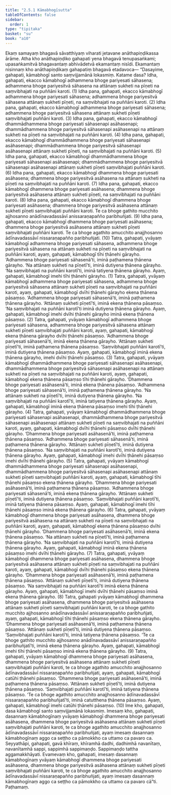 ```yaml
---
title: "2.5.1 Kāmabhogīsutta"
tableOfContents: false
sidebar:
  order: 1
type: "tipitaka"
basket: "su"
book: "a10"
---
```



<DynamicBreadcrumb />

<Division number="91" book="a10">

<Paragraph number="771" book="a10">
Ekaṃ samayaṃ bhagavā sāvatthiyaṃ viharati jetavane anāthapiṇḍikassa ārāme. Atha kho anāthapiṇḍiko gahapati yena bhagavā tenupasaṅkami; upasaṅkamitvā bhagavantaṃ abhivādetvā ekamantaṃ nisīdi. Ekamantaṃ nisinnaṃ kho anāthapiṇḍikaṃ gahapatiṃ bhagavā etadavoca—
</Paragraph>

<Paragraph number="772" book="a10">
“Dasayime, gahapati, kāmabhogī santo saṃvijjamānā lokasmiṃ. Katame dasa? Idha, gahapati, ekacco kāmabhogī adhammena bhoge pariyesati sāhasena; adhammena bhoge pariyesitvā sāhasena na attānaṃ sukheti na pīṇeti na saṃvibhajati na puññāni karoti. (1)
</Paragraph>

<Paragraph number="773" book="a10">
Idha pana, gahapati, ekacco kāmabhogī adhammena bhoge pariyesati sāhasena; adhammena bhoge pariyesitvā sāhasena attānaṃ sukheti pīṇeti, na saṃvibhajati na puññāni karoti. (2)
</Paragraph>

<Paragraph number="774" book="a10">
Idha pana, gahapati, ekacco kāmabhogī adhammena bhoge pariyesati sāhasena; adhammena bhoge pariyesitvā sāhasena attānaṃ sukheti pīṇeti saṃvibhajati puññāni karoti. (3)
</Paragraph>

<Paragraph number="775" book="a10">
Idha pana, gahapati, ekacco kāmabhogī dhammādhammena bhoge pariyesati sāhasenapi asāhasenapi; dhammādhammena bhoge pariyesitvā sāhasenapi asāhasenapi na attānaṃ sukheti na pīṇeti na saṃvibhajati na puññāni karoti. (4)
</Paragraph>

<Paragraph number="776" book="a10">
Idha pana, gahapati, ekacco kāmabhogī dhammādhammena bhoge pariyesati sāhasenapi asāhasenapi; dhammādhammena bhoge pariyesitvā sāhasenapi asāhasenapi attānaṃ sukheti pīṇeti, na saṃvibhajati na puññāni karoti. (5)
</Paragraph>

<Paragraph number="777" book="a10">
Idha pana, gahapati, ekacco kāmabhogī dhammādhammena bhoge pariyesati sāhasenapi asāhasenapi; dhammādhammena bhoge pariyesitvā sāhasenapi asāhasenapi attānaṃ sukheti pīṇeti saṃvibhajati puññāni karoti. (6)
</Paragraph>

<Paragraph number="778" book="a10">
Idha pana, gahapati, ekacco kāmabhogī dhammena bhoge pariyesati asāhasena; dhammena bhoge pariyesitvā asāhasena na attānaṃ sukheti na pīṇeti na saṃvibhajati na puññāni karoti. (7)
</Paragraph>

<Paragraph number="779" book="a10">
Idha pana, gahapati, ekacco kāmabhogī dhammena bhoge pariyesati asāhasena; dhammena bhoge pariyesitvā asāhasena attānaṃ sukheti pīṇeti, na saṃvibhajati na puññāni karoti. (8)
</Paragraph>

<Paragraph number="780" book="a10">
Idha pana, gahapati, ekacco kāmabhogī dhammena bhoge pariyesati asāhasena; dhammena bhoge pariyesitvā asāhasena attānaṃ sukheti pīṇeti saṃvibhajati puññāni karoti. Te ca bhoge gathito mucchito ajjhosanno anādīnavadassāvī anissaraṇapañño paribhuñjati. (9)
</Paragraph>

<Paragraph number="781" book="a10">
Idha pana, gahapati, ekacco kāmabhogī dhammena bhoge pariyesati asāhasena; dhammena bhoge pariyesitvā asāhasena attānaṃ sukheti pīṇeti saṃvibhajati puññāni karoti. Te ca bhoge agathito amucchito anajjhosanno ādīnavadassāvī nissaraṇapañño paribhuñjati. (10)
</Paragraph>

<Paragraph number="782" book="a10">
Tatra, gahapati, yvāyaṃ kāmabhogī adhammena bhoge pariyesati sāhasena, adhammena bhoge pariyesitvā sāhasena na attānaṃ sukheti na pīṇeti na saṃvibhajati na puññāni karoti, ayaṃ, gahapati, kāmabhogī tīhi ṭhānehi gārayho. ‘Adhammena bhoge pariyesati sāhasenā’ti, iminā paṭhamena ṭhānena gārayho. ‘Na attānaṃ sukheti na pīṇetī’ti, iminā dutiyena ṭhānena gārayho. ‘Na saṃvibhajati na puññāni karotī’ti, iminā tatiyena ṭhānena gārayho. Ayaṃ, gahapati, kāmabhogī imehi tīhi ṭhānehi gārayho. (1)
</Paragraph>

<Paragraph number="783" book="a10">
Tatra, gahapati, yvāyaṃ kāmabhogī adhammena bhoge pariyesati sāhasena, adhammena bhoge pariyesitvā sāhasena attānaṃ sukheti pīṇeti na saṃvibhajati na puññāni karoti, ayaṃ, gahapati, kāmabhogī dvīhi ṭhānehi gārayho ekena ṭhānena pāsaṃso. ‘Adhammena bhoge pariyesati sāhasenā’ti, iminā paṭhamena ṭhānena gārayho. ‘Attānaṃ sukheti pīṇetī’ti, iminā ekena ṭhānena pāsaṃso. ‘Na saṃvibhajati na puññāni karotī’ti iminā dutiyena ṭhānena gārayho. Ayaṃ, gahapati, kāmabhogī imehi dvīhi ṭhānehi gārayho iminā ekena ṭhānena pāsaṃso. (2)
</Paragraph>

<Paragraph number="784" book="a10">
Tatra, gahapati, yvāyaṃ kāmabhogī adhammena bhoge pariyesati sāhasena, adhammena bhoge pariyesitvā sāhasena attānaṃ sukheti pīṇeti saṃvibhajati puññāni karoti, ayaṃ, gahapati, kāmabhogī ekena ṭhānena gārayho dvīhi ṭhānehi pāsaṃso. ‘Adhammena bhoge pariyesati sāhasenā’ti, iminā ekena ṭhānena gārayho. ‘Attānaṃ sukheti pīṇetī’ti, iminā paṭhamena ṭhānena pāsaṃso. ‘Saṃvibhajati puññāni karotī’ti, iminā dutiyena ṭhānena pāsaṃso. Ayaṃ, gahapati, kāmabhogī iminā ekena ṭhānena gārayho, imehi dvīhi ṭhānehi pāsaṃso. (3)
</Paragraph>

<Paragraph number="785" book="a10">
Tatra, gahapati, yvāyaṃ kāmabhogī dhammādhammena bhoge pariyesati sāhasenapi asāhasenapi, dhammādhammena bhoge pariyesitvā sāhasenapi asāhasenapi na attānaṃ sukheti na pīṇeti na saṃvibhajati na puññāni karoti, ayaṃ, gahapati, kāmabhogī ekena ṭhānena pāsaṃso tīhi ṭhānehi gārayho. ‘Dhammena bhoge pariyesati asāhasenā’ti, iminā ekena ṭhānena pāsaṃso. ‘Adhammena bhoge pariyesati sāhasenā’ti, iminā paṭhamena ṭhānena gārayho. ‘Na attānaṃ sukheti na pīṇetī’ti, iminā dutiyena ṭhānena gārayho. ‘Na saṃvibhajati na puññāni karotī’ti, iminā tatiyena ṭhānena gārayho. Ayaṃ, gahapati, kāmabhogī iminā ekena ṭhānena pāsaṃso imehi tīhi ṭhānehi gārayho. (4)
</Paragraph>

<Paragraph number="786" book="a10">
Tatra, gahapati, yvāyaṃ kāmabhogī dhammādhammena bhoge pariyesati sāhasenapi asāhasenapi, dhammādhammena bhoge pariyesitvā sāhasenapi asāhasenapi attānaṃ sukheti pīṇeti na saṃvibhajati na puññāni karoti, ayaṃ, gahapati, kāmabhogī dvīhi ṭhānehi pāsaṃso dvīhi ṭhānehi gārayho. ‘Dhammena bhoge pariyesati asāhasenā’ti, iminā paṭhamena ṭhānena pāsaṃso. ‘Adhammena bhoge pariyesati sāhasenā’ti, iminā paṭhamena ṭhānena gārayho. ‘Attānaṃ sukheti pīṇetī’ti, iminā dutiyena ṭhānena pāsaṃso. ‘Na saṃvibhajati na puññāni karotī’ti, iminā dutiyena ṭhānena gārayho. Ayaṃ, gahapati, kāmabhogī imehi dvīhi ṭhānehi pāsaṃso imehi dvīhi ṭhānehi gārayho. (5)
</Paragraph>

<Paragraph number="787" book="a10">
Tatra, gahapati, yvāyaṃ kāmabhogī dhammādhammena bhoge pariyesati sāhasenapi asāhasenapi, dhammādhammena bhoge pariyesitvā sāhasenapi asāhasenapi attānaṃ sukheti pīṇeti saṃvibhajati puññāni karoti, ayaṃ, gahapati, kāmabhogī tīhi ṭhānehi pāsaṃso ekena ṭhānena gārayho. ‘Dhammena bhoge pariyesati asāhasenā’ti, iminā paṭhamena ṭhānena pāsaṃso. ‘Adhammena bhoge pariyesati sāhasenā’ti, iminā ekena ṭhānena gārayho. ‘Attānaṃ sukheti pīṇetī’ti, iminā dutiyena ṭhānena pāsaṃso. ‘Saṃvibhajati puññāni karotī’ti, iminā tatiyena ṭhānena pāsaṃso. Ayaṃ, gahapati, kāmabhogī imehi tīhi ṭhānehi pāsaṃso iminā ekena ṭhānena gārayho. (6)
</Paragraph>

<Paragraph number="788" book="a10">
Tatra, gahapati, yvāyaṃ kāmabhogī dhammena bhoge pariyesati asāhasena, dhammena bhoge pariyesitvā asāhasena na attānaṃ sukheti na pīṇeti na saṃvibhajati na puññāni karoti, ayaṃ, gahapati, kāmabhogī ekena ṭhānena pāsaṃso dvīhi ṭhānehi gārayho. ‘Dhammena bhoge pariyesati asāhasenā’ti, iminā ekena ṭhānena pāsaṃso. ‘Na attānaṃ sukheti na pīṇetī’ti, iminā paṭhamena ṭhānena gārayho. ‘Na saṃvibhajati na puññāni karotī’ti, iminā dutiyena ṭhānena gārayho. Ayaṃ, gahapati, kāmabhogī iminā ekena ṭhānena pāsaṃso imehi dvīhi ṭhānehi gārayho. (7)
</Paragraph>

<Paragraph number="789" book="a10">
Tatra, gahapati, yvāyaṃ kāmabhogī dhammena bhoge pariyesati asāhasena, dhammena bhoge pariyesitvā asāhasena attānaṃ sukheti pīṇeti na saṃvibhajati na puññāni karoti, ayaṃ, gahapati, kāmabhogī dvīhi ṭhānehi pāsaṃso ekena ṭhānena gārayho. ‘Dhammena bhoge pariyesati asāhasenā’ti, iminā paṭhamena ṭhānena pāsaṃso. ‘Attānaṃ sukheti pīṇetī’ti, iminā dutiyena ṭhānena pāsaṃso. ‘Na saṃvibhajati na puññāni karotī’ti iminā ekena ṭhānena gārayho. Ayaṃ, gahapati, kāmabhogī imehi dvīhi ṭhānehi pāsaṃso iminā ekena ṭhānena gārayho. (8)
</Paragraph>

<Paragraph number="790" book="a10">
Tatra, gahapati yvāyaṃ kāmabhogī dhammena bhoge pariyesati asāhasena, dhammena bhoge pariyesitvā asāhasena attānaṃ sukheti pīṇeti saṃvibhajati puññāni karoti, te ca bhoge gathito mucchito ajjhosanno anādīnavadassāvī anissaraṇapañño paribhuñjati, ayaṃ, gahapati, kāmabhogī tīhi ṭhānehi pāsaṃso ekena ṭhānena gārayho. ‘Dhammena bhoge pariyesati asāhasenā’ti, iminā paṭhamena ṭhānena pāsaṃso. ‘Attānaṃ sukheti pīṇetī’ti, iminā dutiyena ṭhānena pāsaṃso. ‘Saṃvibhajati puññāni karotī’ti, iminā tatiyena ṭhānena pāsaṃso. ‘Te ca bhoge gathito mucchito ajjhosanno anādīnavadassāvī anissaraṇapañño paribhuñjatī’ti, iminā ekena ṭhānena gārayho. Ayaṃ, gahapati, kāmabhogī imehi tīhi ṭhānehi pāsaṃso iminā ekena ṭhānena gārayho. (9)
</Paragraph>

<Paragraph number="791" book="a10">
Tatra, gahapati, yvāyaṃ kāmabhogī dhammena bhoge pariyesati asāhasena, dhammena bhoge pariyesitvā asāhasena attānaṃ sukheti pīṇeti saṃvibhajati puññāni karoti, te ca bhoge agathito amucchito anajjhosanno ādīnavadassāvī nissaraṇapañño paribhuñjati, ayaṃ, gahapati, kāmabhogī catūhi ṭhānehi pāsaṃso. ‘Dhammena bhoge pariyesati asāhasenā’ti, iminā paṭhamena ṭhānena pāsaṃso. ‘Attānaṃ sukheti pīṇetī’ti, iminā dutiyena ṭhānena pāsaṃso. ‘Saṃvibhajati puññāni karotī’ti, iminā tatiyena ṭhānena pāsaṃso. ‘Te ca bhoge agathito amucchito anajjhosanno ādīnavadassāvī nissaraṇapañño paribhuñjatī’ti, iminā catutthena ṭhānena pāsaṃso. Ayaṃ, gahapati, kāmabhogī imehi catūhi ṭhānehi pāsaṃso. (10)
</Paragraph>

<Paragraph number="792" book="a10">
Ime kho, gahapati, dasa kāmabhogī santo saṃvijjamānā lokasmiṃ. Imesaṃ kho, gahapati, dasannaṃ kāmabhogīnaṃ yvāyaṃ kāmabhogī dhammena bhoge pariyesati asāhasena, dhammena bhoge pariyesitvā asāhasena attānaṃ sukheti pīṇeti saṃvibhajati puññāni karoti, te ca bhoge agathito amucchito anajjhosanno ādīnavadassāvī nissaraṇapañño paribhuñjati, ayaṃ imesaṃ dasannaṃ kāmabhogīnaṃ aggo ca seṭṭho ca pāmokkho ca uttamo ca pavaro ca. Seyyathāpi, gahapati, gavā khīraṃ, khīramhā dadhi, dadhimhā navanītaṃ, navanītamhā sappi, sappimhā sappimaṇḍo. Sappimaṇḍo tattha aggamakkhāyati.
</Paragraph>

<Paragraph number="793" book="a10">
Evamevaṃ kho, gahapati, imesaṃ dasannaṃ kāmabhogīnaṃ yvāyaṃ kāmabhogī dhammena bhoge pariyesati asāhasena, dhammena bhoge pariyesitvā asāhasena attānaṃ sukheti pīṇeti saṃvibhajati puññāni karoti, te ca bhoge agathito amucchito anajjhosanno ādīnavadassāvī nissaraṇapañño paribhuñjati, ayaṃ imesaṃ dasannaṃ kāmabhogīnaṃ aggo ca seṭṭho ca pāmokkho ca uttamo ca pavaro cā”ti.

</Paragraph>
</Division>

<Paragraph number="794" type="center" book="a10">
Paṭhamaṃ.
</Paragraph>